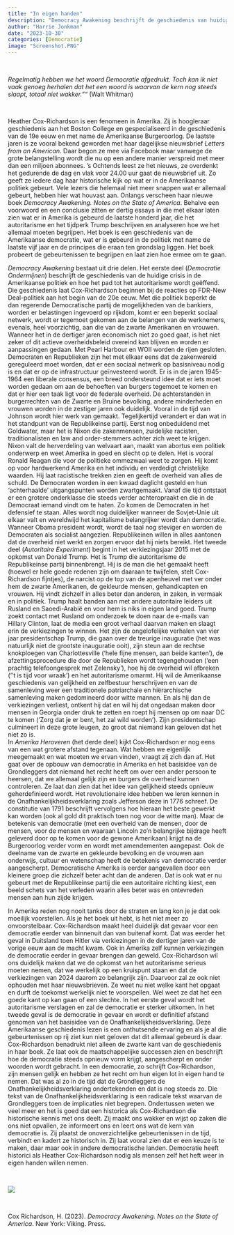 ```yaml
---
title: "In eigen handen"
description: "Democracy Awakening beschrijft de geschiedenis van huidige crisis in de Amerikaanse democratie en het pad dat wordt geëffend tot het autoritarisme in de laatste honderd jaar. Het gaat uitgebreid in op het tijdperk Trump en hoe hij het autoritarisme de Republikeinse partij binnenbrengt. Democracy Awakening zet belangrijke gebeurtenissen nog eens op rij en laat zien wat een autoritair bewind betekent. Tot slot gaat het boek in op de geschiedenis van de Amerikaanse democratie zelf vanaf de Onafhankelijkheidsverklaring, over de successen en de vooruitgang, net zo goed als over de aanvallen erop."
author: "Harrie Jonkman"
date: "2023-10-30"
categories: [Democratie]
image: "Screenshot.PNG"
---
```


<br>

*Regelmatig hebben we het woord Democratie afgedrukt. Toch kan ik niet vaak genoeg herhalen dat het een woord is waarvan de kern nog steeds slaapt, totaal niet wakker.”"* (Walt Whitman)

<br>

Heather Cox-Richardson is een fenomeen in Amerika. Zij is hoogleraar geschiedenis aan het Boston College en gespecialiseerd in de geschiedenis van de 19e eeuw en met name de Amerikaanse Burgeroorlog. De laatste jaren is ze vooral bekend geworden met haar dagelijkse nieuwsbrief *Letters from an American*. Daar begon ze mee via Facebook maar vanwege de grote belangstelling wordt die nu op een andere manier verspreid met meer dan een miljoen abonnees. ’s Ochtends leest ze het nieuws, ze overdenkt het gedurende de dag en vlak voor 24.00 uur gaat de nieuwsbrief uit. Zo geeft ze iedere dag haar historische kijk op wat er in de Amerikaanse politiek gebeurt. Vele lezers die helemaal niet meer snappen wat er allemaal gebeurt, hebben hier wat houvast aan.
Onlangs verscheen haar nieuwe boek *Democracy Awakening. Notes on the State of America*. Behalve een voorwoord en een conclusie zitten er dertig essays in die met elkaar laten zien wat er in Amerika is gebeurd de laatste honderd jaar, die het autoritarisme en het tijdperk Trump beschrijven en analyseren hoe we het allemaal moeten begrijpen. Het boek is een geschiedenis van de Amerikaanse democratie, wat er is gebeurd in de politiek met name de laatste vijf jaar en de principes die eraan ten grondslag liggen. Het boek probeert de gebeurtenissen te begrijpen en laat zien hoe ermee om te gaan. 
 


*Democracy Awakening* bestaat uit drie delen. Het eerste deel (*Democratie Ondermijnen*) beschrijft de geschiedenis van de huidige crisis in de Amerikaanse politiek en hoe het pad tot het autoritarisme wordt geëffend. Die geschiedenis laat Cox-Richardson beginnen bij de reacties op FDR-New Deal-politiek aan het begin van de 20e eeuw. Met die politiek beperkt de dan regerende Democratische partij de mogelijkheden van de bankiers, worden er belastingen ingevoerd op rijkdom, komt er een beperkt sociaal netwerk, wordt er tegemoet gekomen aan de belangen van de werknemers, evenals, heel voorzichtig, aan die van de zwarte Amerikanen en vrouwen. Wanneer het in de dertiger jaren economisch niet zo goed gaat, is het niet zeker of dit actieve overheidsbeleid overeind kan blijven en worden er aanpassingen gedaan. Met Pearl Harbour en WOII worden de rijen gesloten. Democraten en Republieken zijn het met elkaar eens dat de zakenwereld gereguleerd moet worden, dat er een sociaal netwerk op basisniveau nodig is en dat er op de infrastructuur geïnvesteerd wordt. Er is in de jaren 1945-1964 een liberale consensus, een breed ondersteund idee dat er iets moet worden gedaan om aan de behoeften van burgers tegemoet te komen en dat er hier een taak ligt voor de federale overheid. De achterstanden in burgerrechten van de Zwarte en Bruine bevolking, andere minderheden en vrouwen worden in de zestiger jaren ook duidelijk. Vooral in de tijd van Johnson wordt hier werk van gemaakt. 
Tegelijkertijd verandert er dan wat in het standpunt van de Republikeinse partij. Eerst nog onbeduidend met Goldwater, maar het is Nixon die zakenmensen, zuidelijke racisten, traditionalisten en law and order-stemmers achter zich weet te krijgen. Nixon valt de herverdeling van welvaart aan, maakt van abortus een politiek onderwerp en weet Amerika in goed en slecht op te delen. Het is vooral Ronald Reagan die voor de politieke ommezwaai weet te zorgen. Hij komt op voor hardwerkend Amerika en het individu en verdedigt christelijke waarden. Hij laat racistische trekken zien en geeft de overheid van alles de schuld. De Democraten worden in een kwaad daglicht gesteld en hun ‘achterhaalde’ uitgangspunten worden zwartgemaakt. Vanaf die tijd ontstaat er een grotere onderklasse die steeds verder achteropraakt en die in de Democraat iemand vindt om te haten. Zo komen de Democraten in het defensief te staan. Alles wordt nog duidelijker wanneer de Sovjet-Unie uit elkaar valt en wereldwijd het kapitalisme belangrijker wordt dan democratie. Wanneer Obama president wordt, wordt de taal nog steviger en worden de Democraten als socialist aangezien. Republikeinen willen in alles aantonen dat de overheid niet werkt en zorgen ervoor dat hij niets bereikt. 
Het tweede deel (*Autoritaire Experiment*) begint in het verkiezingsjaar 2015 met de opkomst van Donald Trump. Het is Trump die autoritarisme de Republikeinse partij binnenbrengt. Hij is de man die het gemaakt heeft (hoewel er hele goede redenen zijn om daaraan te twijfelen, stelt Cox-Richardson fijntjes), de narcist op de top van de apenheuvel met ver onder hem de zwarte Amerikanen, de gekleurde mensen, gehandicapten en vrouwen. Hij vindt zichzelf in alles beter dan anderen, in zaken, in vermaak en in politiek. Trump haalt banden aan met andere autoritaire leiders uit Rusland en Saoedi-Arabië en voor hem is niks in eigen land goed. Trump zoekt contact met Rusland om onderzoek te doen naar de e-mails van Hillary Clinton, laat de media een groot verhaal daarvan maken en slaagt erin de verkiezingen te winnen. Het zijn de ongelofelijke verhalen van vier jaar presidentschap Trump, die gaan over de treurige inauguratie (het was natuurlijk niet de grootste inauguratie ooit), zijn steun aan de rechtse knokploegen van Charlottesville (‘hele fijne mensen, aan beide kanten’), de afzettingsprocedure die door de Republieken wordt tegengehouden (‘een prachtig telefoongesprek met Zelensky’), hoe hij de overheid wil afbreken (‘’t is tijd voor wraak’) en het autoritarisme omarmt. Hij wil de Amerikaanse geschiedenis van gelijkheid en zelfbestuur herschrijven en van de samenleving weer een traditionele patriarchale en hiërarchische samenleving maken gedomineerd door witte mannen. En als hij dan de verkiezingen verliest, ontkent hij dat en wil hij dat ongedaan maken door mensen in Georgia onder druk te zetten en roept hij mensen op om naar DC te komen (‘Zorg dat je er bent, het zal wild worden’). Zijn presidentschap culmineert in deze grote leugen, zo groot dat niemand kan geloven dat het niet zo is.  
In *Amerika Heroveren* (het derde deel) kijkt Cox-Richardson er nog eens van een wat grotere afstand tegenaan. Wat hebben we eigenlijk meegemaakt en wat moeten we ervan vinden, vraagt zij zich dan af. Het gaat over de opbouw van democratie in Amerika en het basisidee van de Grondleggers dat niemand het recht heeft om over een ander persoon te heersen, dat we allemaal gelijk zijn en burgers de overheid kunnen controleren. Ze laat dan zien dat het idee van gelijkheid steeds opnieuw geherdefinieerd wordt. Het revolutionaire idee hebben we leren kennen in de Onafhankelijkheidsverklaring zoals Jefferson deze in 1776 schreef. De constitutie van 1791 beschrijft vervolgens hoe hieraan het beste gewerkt kan worden (ook al gold dit praktisch toen nog voor de witte man). Maar de betekenis van democratie (met een overheid van de mensen, door de mensen, voor de mensen en waaraan Lincoln zo’n belangrijke bijdrage heeft geleverd door op te komen voor de gewone Amerikaan) krijgt na de Burgeroorlog verder vorm en wordt met amendementen aangepast. Ook de deelname van de zwarte en gekleurde bevolking en de vrouwen aan onderwijs, cultuur en wetenschap heeft de betekenis van democratie verder aangescherpt. Democratische Amerika is eerder aangevallen door een kleinere groep die zichzelf beter acht dan de anderen. Dat is ook wat er nu gebeurt met de Republikeinse partij die een autoritaire richting kiest, een beeld schets van het verleden waarin alles beter was en ontevreden mensen aan hun zijde krijgen.


In Amerika reden nog nooit tanks door de straten en lang kon je je dat ook moeilijk voorstellen. Als je het boek uit hebt, is het niet meer zo onvoorstelbaar. Cox-Richardson maakt heel duidelijk dat gevaar voor een democratie eerder van binnenuit dan van buitenaf komt. Dat was eerder het geval in Duitsland toen Hitler via verkiezingen in de dertiger jaren van de vorige eeuw aan de macht kwam. Ook in Amerika zelf kunnen verkiezingen de democratie eerder in gevaar brengen dan geweld. Cox-Richardson wil ons duidelijk maken dat we de opkomst van het autoritarisme serieus moeten nemen, dat we werkelijk op een kruispunt staan en dat de verkiezingen van 2024 daarom zo belangrijk zijn. Daarvoor zal ze ook niet ophouden met haar nieuwsbrieven. Ze weet nu niet welke kant het opgaat en durft de toekomst werkelijk niet te voorspellen. Wel weet ze dat het een goede kant op kan gaan of een slechte. In het eerste geval wordt het autoritarisme verslagen en zal de democratie er sterker uitkomen. In het tweede geval is de democratie in gevaar en wordt er definitief afstand genomen van het basisidee van de Onafhankelijkheidsverklaring.
Deze Amerikaanse geschiedenis lezen is een onthutsende ervaring en als je al die gebeurtenissen op rij ziet kun niet geloven dat dit allemaal gebeurd is daar. Cox-Richardson benadrukt niet alleen de zwarte kant van de geschiedenis in haar boek. Ze laat ook de maatschappelijke successen zien en beschrijft hoe de democratie steeds opnieuw vorm krijgt, aangescherpt en onder woorden wordt gebracht. In een democratie, zo schrijft Cox-Richardson, zijn mensen gelijk en hebben ze het recht om hun eigen lot in eigen hand te nemen. Dat was al zo in de tijd dat de Grondleggers de Onafhankelijkheidsverklaring ondertekenden en dat is nog steeds zo. Die tekst van de Onafhankelijkheidsverklaring is een radicale tekst waarvan de Grondleggers toen de implicaties niet begrepen. Ondertussen weten we veel meer en het is goed dat een historica als Cox-Richardson die historische kennis met ons deelt. Zij maakt ons wakker en wijst op zaken die ons niet opvallen, ze informeert ons en leert ons wat de kern van democratie is. Zij plaatst de onoverzichtelijke gebeurtenissen in de tijd, verbindt en kadert ze historisch in. Zij laat vooral zien dat er een keuze is te maken, daar maar ook in andere democratische landen. Democratie heeft historici als Heather Cox-Richardson nodig als mensen zelf het heft weer in eigen handen willen nemen.

<br>

![](Screenshot.png)

<br>

Cox Richardson, H.  (2023). *Democracy Awakening. Notes on the State of America*. New York: Viking. Press.
